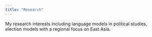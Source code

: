 ---
title: "Research"
---

My research interests including language models in political studies, election models with a regional focus on East Asia.
